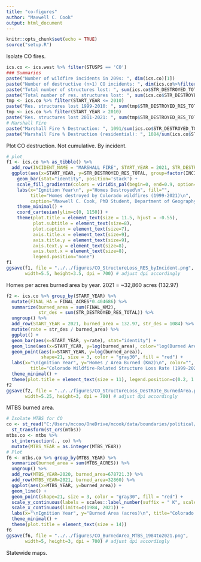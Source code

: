 ```yaml
---
title: "co-figures"
author: "Maxwell C. Cook"
output: html_document
---
```


```r
knitr::opts_chunk$set(echo = TRUE)
source("setup.R")
```

Isolate CO fires.

```r
ics.co <- ics.west %>% filter(STUSPS == 'CO')
### Summaries
paste("Number of wildfire incidents in 209s: ", dim(ics.co)[1])
paste("Number of destructive (n>1) CO incidents: ", dim(ics.co%>%filter(STR_DESTROYED_RES_TOTAL>0))[1])
paste("Total number of structures lost: ", sum(ics.co$STR_DESTROYED_TOTAL)+1091)
paste("Total number of res. structures lost: ", sum(ics.co$STR_DESTROYED_RES_TOTAL)+1084)
tmp <- ics.co %>% filter(START_YEAR <= 2010)
paste("Res. structures lost 1999-2010: ", sum(tmp$STR_DESTROYED_RES_TOTAL))
tmp <- ics.co %>% filter(START_YEAR > 2010)
paste("Res. structures lost 2011-2021: ", sum(tmp$STR_DESTROYED_RES_TOTAL)+1084)
# Marshall Fire
paste("Marshall Fire % Destruction: ", 1091/sum(ics.co$STR_DESTROYED_TOTAL)*100)
paste("Marshall Fire % Destruction (residential): ", 1084/sum(ics.co$STR_DESTROYED_RES_TOTAL)*100)
```

Plot CO destruction. Not cumulative. By incident.

```r
# plot
f1 <- ics.co %>% as_tibble() %>%
  add_row(INCIDENT_NAME = "MARSHALL FIRE", START_YEAR = 2021, STR_DESTROYED_TOTAL = 1091, STR_DESTROYED_RES_TOTAL = 1084) %>%
  ggplot(aes(x=START_YEAR, y=STR_DESTROYED_RES_TOTAL, group=factor(INCIDENT_NAME), fill=STR_DESTROYED_RES_TOTAL), color="grey10") +
    geom_bar(stat="identity", position='stack') +
    scale_fill_gradientn(colors = viridis_pal(begin=0, end=0.9, option="plasma")(3)) +
    labs(x="Ignition Year\n", y="Homes Destroyed\n", fill="",
         title="Homes destroyed by Colorado wildfires (1999-2021)\n",
         caption="Maxwell C. Cook, PhD Student, Department of Geography,\nDr. Jennifer K. Balch, Director, Earth Lab\nData source: St. Denis et al., 2020 (updated)") +
    theme_minimal() +
    coord_cartesian(ylim=c(0, 1150)) +
    theme(plot.title = element_text(size = 11.5, hjust = -0.55),
          plot.subtitle = element_text(size=8),
          plot.caption = element_text(size=7),
          axis.title.x = element_text(size=9),
          axis.title.y = element_text(size=9),
          axis.text.y = element_text(size=8),
          axis.text.x = element_text(size=8),
          legend.position="none")
f1
ggsave(f1, file = "../../figures/CO_StructureLoss_RES_byIncident.png", 
       width=5.5, height=3.5, dpi = 700) # adjust dpi accordingly
```

Homes per acres burned area by year. 2021 = ~32,860 acres (132.97)

```r
f2 <- ics.co %>% group_by(START_YEAR) %>%
  mutate(FINAL_HA = FINAL_ACRES*0.404686) %>%
  summarize(burned_area = sum(FINAL_KM2),
            str_des = sum(STR_DESTROYED_RES_TOTAL)) %>%
  ungroup() %>%
  add_row(START_YEAR = 2021, burned_area = 132.97, str_des = 1084) %>%
  mutate(rate = str_des / burned_area) %>%
  ggplot() +
  geom_bar(aes(x=START_YEAR, y=rate), stat="identity") +
  geom_line(aes(x=START_YEAR, y=log(burned_area), color="log(Burned Area, Km2)")) +
  geom_point(aes(x=START_YEAR, y=log(burned_area)),
             shape=21, size = 3, color = "gray30", fill = "red") +
  labs(x="\nIgnition Year", y="Homes / Area Burned (Km2)\n", color="",
         title="Colorado Wildfire-Related Structure Loss Rate (1999-2021)\n") +
  theme_minimal() +
  theme(plot.title = element_text(size = 11), legend.position=c(0.2, 1.1))
f2
ggsave(f2, file = "../../figures/CO_StructureLoss_DestRate_BurnedArea.png", 
       width=5.25, height=3, dpi = 700) # adjust dpi accordingly
```

MTBS burned area.

```r
# Isolate MTBS for CO
co <- st_read("C:/Users/mccoo/OneDrive/mcook/data/boundaries/political/colorado.gpkg", quiet=T) %>%
  st_transform(st_crs(mtbs))
mtbs.co <- mtbs %>% 
  st_intersection(., co) %>% 
  mutate(MTBS_YEAR = as.integer(MTBS_YEAR))
# Plot
f6 <- mtbs.co %>% group_by(MTBS_YEAR) %>%
  summarize(burned_area = sum(MTBS_ACRES)) %>%
  ungroup() %>%
  add_row(MTBS_YEAR=2020, burned_area=678721.3) %>%
  add_row(MTBS_YEAR=2021, burned_area=32860) %>%
  ggplot(aes(x=MTBS_YEAR, y=burned_area)) +
  geom_line() +
  geom_point(shape=21, size = 3, color = "gray30", fill = "red") +
  scale_y_continuous(labels = scales::label_number(suffix = " K", scale = 1e-3)) +
  scale_x_continuous(limits=c(1984, 2021)) +
  labs(x="\nIgnition Year", y="Burned Area (acres)\n", title="Colorado Burned Area (1984-2021)\n") +
  theme_minimal() +
  theme(plot.title = element_text(size = 14))
f6
ggsave(f6, file = "../../figures/CO_BurnedArea_MTBS_1984to2021.png",
       width=5, height=3, dpi = 700) # adjust dpi accordingly
```

Statewide maps.

```r

```

```r

```

```r

```

